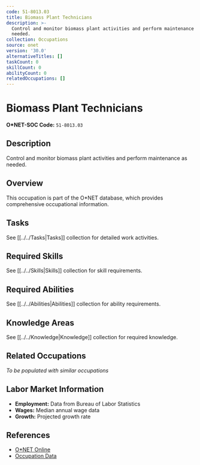 ```yaml
---
code: 51-8013.03
title: Biomass Plant Technicians
description: >-
  Control and monitor biomass plant activities and perform maintenance as
  needed.
collection: Occupations
source: onet
version: '30.0'
alternativeTitles: []
taskCount: 0
skillCount: 0
abilityCount: 0
relatedOccupations: []
---
```

# Biomass Plant Technicians

**O*NET-SOC Code:** `51-8013.03`

## Description

Control and monitor biomass plant activities and perform maintenance as needed.

## Overview

This occupation is part of the O*NET database, which provides comprehensive occupational information.

## Tasks

See [[../../Tasks|Tasks]] collection for detailed work activities.

## Required Skills

See [[../../Skills|Skills]] collection for skill requirements.

## Required Abilities

See [[../../Abilities|Abilities]] collection for ability requirements.

## Knowledge Areas

See [[../../Knowledge|Knowledge]] collection for required knowledge.

## Related Occupations

*To be populated with similar occupations*

## Labor Market Information

- **Employment:** Data from Bureau of Labor Statistics
- **Wages:** Median annual wage data
- **Growth:** Projected growth rate

## References

- [O*NET Online](https://www.onetonline.org/link/summary/51-8013.03)
- [Occupation Data](https://www.onetcenter.org/)

